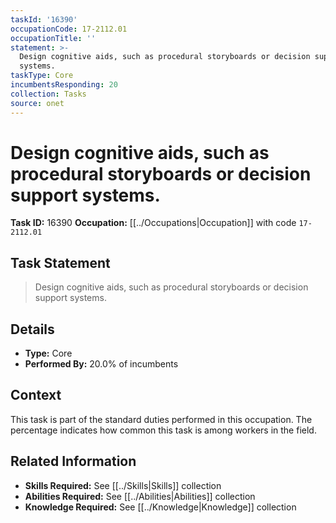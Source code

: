```yaml
---
taskId: '16390'
occupationCode: 17-2112.01
occupationTitle: ''
statement: >-
  Design cognitive aids, such as procedural storyboards or decision support
  systems.
taskType: Core
incumbentsResponding: 20
collection: Tasks
source: onet
---
```

# Design cognitive aids, such as procedural storyboards or decision support systems.

**Task ID:** 16390
**Occupation:** [[../Occupations|Occupation]] with code `17-2112.01`

## Task Statement

> Design cognitive aids, such as procedural storyboards or decision support systems.

## Details

- **Type:** Core
- **Performed By:** 20.0% of incumbents

## Context

This task is part of the standard duties performed in this occupation. The percentage indicates how common this task is among workers in the field.

## Related Information

- **Skills Required:** See [[../Skills|Skills]] collection
- **Abilities Required:** See [[../Abilities|Abilities]] collection
- **Knowledge Required:** See [[../Knowledge|Knowledge]] collection
